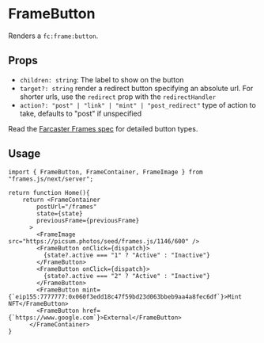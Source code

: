 # FrameButton

Renders a `fc:frame:button`.

## Props

- `children: string`: The label to show on the button
- `target?: string` render a redirect button specifying an absolute url. For shorter urls, use the `redirect` prop with the `redirectHandler`
- `action?: "post" | "link" | "mint" | "post_redirect"` type of action to take, defaults to "post" if unspecified

Read the [Farcaster Frames spec](https://docs.farcaster.xyz/reference/frames/spec#handling-clicks) for detailed button types.

## Usage

```tsx [./app/page.tsx]
import { FrameButton, FrameContainer, FrameImage } from "frames.js/next/server";

return function Home(){
    return <FrameContainer
        postUrl="/frames"
        state={state}
        previousFrame={previousFrame}
      >
        <FrameImage src="https://picsum.photos/seed/frames.js/1146/600" />
        <FrameButton onClick={dispatch}>
          {state?.active === "1" ? "Active" : "Inactive"}
        </FrameButton>
        <FrameButton onClick={dispatch}>
          {state?.active === "2" ? "Active" : "Inactive"}
        </FrameButton>
        <FrameButton mint={`eip155:7777777:0x060f3edd18c47f59bd23d063bbeb9aa4a8fec6df`}>Mint NFT</FrameButton>
        <FrameButton href={`https://www.google.com`}>External</FrameButton>
      </FrameContainer>
}
```
